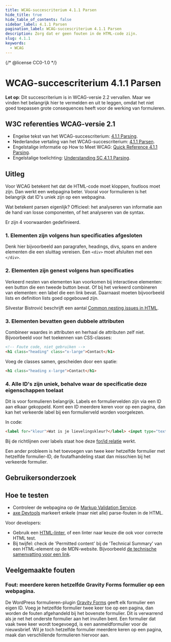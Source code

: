 ```yaml
---
title: WCAG-succescriterium 4.1.1 Parsen
hide_title: true
hide_table_of_contents: false
sidebar_label: 4.1.1 Parsen
pagination_label: WCAG-succescriterium 4.1.1 Parsen
description: Zorg dat er geen fouten in de HTML-code zijn.
slug: 4.1.1
keywords:
  - WCAG
---
```


{/* @license CC0-1.0 */}


# WCAG-succescriterium 4.1.1 Parsen

**Let op**: Dit succescriterium is in WCAG-versie 2.2 vervallen. Maar we vinden het belangrijk hier te vermelden en uit te leggen, omdat het niet goed toepassen grote consequences heeft voor de werking van formuleren.

## W3C referenties WCAG-versie 2.1

- Engelse tekst van het WCAG-succescriterium: [<span lang="en">4.1.1 Parsing</span>](https://www.w3.org/TR/WCAG21/#parsing).
- Nederlandse vertaling van het WCAG-succescriterium: [4.1.1 Parsen](https://www.w3.org/Translations/WCAG21-nl/#parsen).
- Engelstalige informatie op <span lang="en">How to Meet WCAG</span>: [<span lang="en">Quick Reference 4.1.1 Parsing</span>](https://www.w3.org/WAI/WCAG22/quickref/?versions=2.1#parsing).
- Engelstalige toelichting: [<span lang="en">Understanding SC 4.1.1 Parsing</span>](https://www.w3.org/WAI/WCAG21/Understanding/parsing.html).

## Uitleg

Voor WCAG betekent het dat de HTML-code moet kloppen, foutloos moet zijn. Dan werkt een webpagina beter. Vooral voor formulieren is het belangrijk dat ID's uniek zijn op een webpagina.

Wat betekent parsen eigenlijk? Officieel: het analyseren van informatie aan de hand van losse componenten, of het analyseren van de syntax.

Er zijn 4 voorwaarden gedefinieerd.

### 1. Elementen zijn volgens hun specificaties afgesloten

Denk hier bijvoorbeeld aan paragrafen, headings, divs, spans en andere elementen die een sluittag vereisen.
Een `<div>` moet afsluiten met een `</div>`.

### 2. Elementen zijn genest volgens hun specificaties

Verkeerd nesten van elementen kan voorkomen bij interactieve elementen: een button die een tweede button bevat.
Of bij het verkeerd combineren van elementen: een label die een link bevat.
Daarnaast moeten bijvoorbeeld lists en definition lists goed opgebouwd zijn.

Silvestar Bistrović beschrijft een aantal [<span lang="en">Common nesting issues in HTML</span>](https://www.htmhell.dev/adventcalendar/2022/20/).

### 3. Elementen bevatten geen dubbele attributen

Combineer waardes in attributen en herhaal de attributen zelf niet.
Bijvoorbeeld voor het toekennen van CSS-classes:

```html
<!-- Foute code, niet gebruiken -->
<h1 class="heading" class="x-large">Contact</h1>
```

Voeg de classes samen, gescheiden door een spatie:

```html
<h1 class="heading x-large">Contact</h1>
```

### 4. Alle ID's zijn uniek, behalve waar de specificatie deze eigenschappen toelaat

Dit is voor formulieren belangrijk. Labels en formuliervelden zijn via een ID aan elkaar gekoppeld. Komt een ID meerdere keren voor op een pagina, dan kan het verkeerde label bij een formulierveld worden voorgelezen.

In code:

```html
<label for="kleur">Wat is je lievelingskleur?</label> <input type="text" id="kleur" name="lievelingskleur" />
```

Bij de richtlijnen over labels staat hoe deze [for/id relatie](/richtlijnen/formulieren/labels/de-forid-relatie) werkt.

Een ander probleem is het toevoegen van twee keer hetzelfde formulier met hetzelfde formulier-ID, de foutafhandeling staat dan misschien bij het verkeerde formulier.

## Gebruikersonderzoek

<CTAGebruikersonderzoek />

## Hoe te testen

- Controleer de webpagina op de [Markup Validation Service](https://validator.w3.org/).
- [axe Devtools](https://www.deque.com/axe/browser-extensions/) markeert enkele (maar niet alle) parse-fouten in de HTML.

Voor developers:

- Gebruik een [HTML-linter](https://github.com/caramelomartins/awesome-linters?tab=readme-ov-file#html), of een linter naar keuze die ook voor correcte HTML test.
- Bij twijfel: check de '<span lang="en">Permitted content</span>' bij de '<span lang="en">Technical Summary</span>' van een HTML-element op de MDN-website. Bijvoorbeeld [de technische samenvatting voor een link](https://developer.mozilla.org/en-US/docs/Web/HTML/Element/a#technical_summary).

## Veelgemaakte fouten

### Fout: meerdere keren hetzelfde Gravity Forms formulier op een webpagina.

De WordPress formulieren-plugin [Gravity Forms](https://docs.gravityforms.com/accessibility-checklist-for-gravity-forms/) geeft elk formulier een eigen ID. Voeg je hetzelfde formulier twee keer toe op een pagina, dan worden de fouten afgehandeld bij het bovenste formulier. Dit is verwarrend als je net het onderste formulier aan het invullen bent.
Een formulier dat vaak twee keer wordt toegevoegd, is een aanmeldformulier voor de nieuwsbrief. Wil je toch hetzelfde formulier meerdere keren op een pagina, maak dan verschillende formulieren hiervoor aan.

<WCAGFooterInfo />
